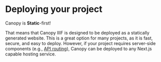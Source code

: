 
# Deploying your project

<Section size="2">

<Heading weight="medium">
  Canopy is <Strong>Static</Strong>-first!
</Heading>

That means that Canopy IIIF is designed to be deployed as a statically generated website. This is a great option for many projects, as it is fast, secure, and easy to deploy. However, if your project requires server-side components (e.g., [API routing](/api-routes)), Canopy can be deployed to any Next.js capable hosting service.

</Section>

<Cards>
  <Card title="GitHub Pages" href="/deploy/github-pages" />
  <Card title="Vercel" href="/deploy/vercel" />
</Cards>
